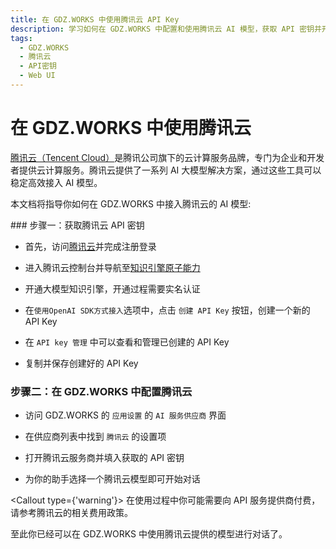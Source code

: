 ```yaml
---
title: 在 GDZ.WORKS 中使用腾讯云 API Key
description: 学习如何在 GDZ.WORKS 中配置和使用腾讯云 AI 模型，获取 API 密钥并开始对话。
tags:
  - GDZ.WORKS
  - 腾讯云
  - API密钥
  - Web UI
---
```


# 在 GDZ.WORKS 中使用腾讯云

[腾讯云（Tencent Cloud）](https://cloud.tencent.com/)是腾讯公司旗下的云计算服务品牌，专门为企业和开发者提供云计算服务。腾讯云提供了一系列 AI 大模型解决方案，通过这些工具可以稳定高效接入 AI 模型。

本文档将指导你如何在 GDZ.WORKS 中接入腾讯云的 AI 模型:

<Steps>
  ### 步骤一：获取腾讯云 API 密钥

  - 首先，访问[腾讯云](https://cloud.tencent.com/)并完成注册登录

  - 进入腾讯云控制台并导航至[知识引擎原子能力](https://console.cloud.tencent.com/lkeap)

  - 开通大模型知识引擎，开通过程需要实名认证

  - 在`使用OpenAI SDK方式接入`选项中，点击 `创建 API Key` 按钮，创建一个新的 API Key

  - 在 `API key 管理` 中可以查看和管理已创建的 API Key

  - 复制并保存创建好的 API Key

  ### 步骤二：在 GDZ.WORKS 中配置腾讯云

  - 访问 GDZ.WORKS 的 `应用设置` 的 `AI 服务供应商` 界面

  - 在供应商列表中找到 `腾讯云` 的设置项

  - 打开腾讯云服务商并填入获取的 API 密钥

  - 为你的助手选择一个腾讯云模型即可开始对话

  <Callout type={'warning'}>
    在使用过程中你可能需要向 API 服务提供商付费，请参考腾讯云的相关费用政策。
  </Callout>
</Steps>

至此你已经可以在 GDZ.WORKS 中使用腾讯云提供的模型进行对话了。
